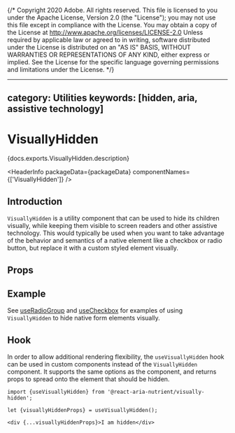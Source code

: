 {/* Copyright 2020 Adobe. All rights reserved.
This file is licensed to you under the Apache License, Version 2.0 (the "License");
you may not use this file except in compliance with the License. You may obtain a copy
of the License at http://www.apache.org/licenses/LICENSE-2.0
Unless required by applicable law or agreed to in writing, software distributed under
the License is distributed on an "AS IS" BASIS, WITHOUT WARRANTIES OR REPRESENTATIONS
OF ANY KIND, either express or implied. See the License for the specific language
governing permissions and limitations under the License. */}



---
category: Utilities
keywords: [hidden, aria, assistive technology]
---

# VisuallyHidden

<PageDescription>{docs.exports.VisuallyHidden.description}</PageDescription>

<HeaderInfo
  packageData={packageData}
  componentNames={['VisuallyHidden']} />

## Introduction

`VisuallyHidden` is a utility component that can be used to hide its children visually,
while keeping them visible to screen readers and other assistive technology. This would
typically be used when you want to take advantage of the behavior and semantics of a
native element like a checkbox or radio button, but replace it with a custom styled
element visually.

## Props

<PropTable links={docs.links} component={docs.exports.VisuallyHidden} />

## Example

See [useRadioGroup](useRadioGroup.html#styling) and [useCheckbox](useCheckbox.html#styling)
for examples of using `VisuallyHidden` to hide native form elements visually.

## Hook

In order to allow additional rendering flexibility, the `useVisuallyHidden` hook can be
used in custom components instead of the `VisuallyHidden` component. It supports the same
options as the component, and returns props to spread onto the element that should be hidden.

<FunctionAPI links={docs.links} function={docs.exports.useVisuallyHidden} />

```tsx
import {useVisuallyHidden} from '@react-aria-nutrient/visually-hidden';

let {visuallyHiddenProps} = useVisuallyHidden();

<div {...visuallyHiddenProps}>I am hidden</div>
```
